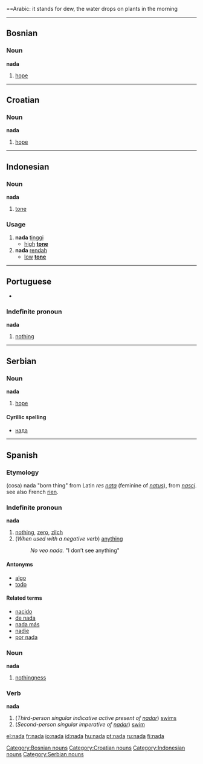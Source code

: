 ==Arabic:
it stands for dew, the water drops on plants in the morning
----

==Bosnian==
===Noun===
'''nada''' {{f}}

# [[hope]]

[[Category:Bosnian nouns]]

----

==Croatian==
===Noun===
'''nada''' {{f}}

# [[hope]]

[[Category:Croatian nouns]]

----

==Indonesian==
===Noun===
'''nada'''

# [[tone]]

===Usage===
# '''nada''' [[tinggi]]
#* [[high]] '''[[tone]]''' 
# '''nada''' [[rendah]]
#* [[low]] '''[[tone]]''' 

[[Category:Indonesian nouns]]

----

==Portuguese==
*{{SAMPA|/"nada/}}

===Indefinite pronoun===
'''nada'''
# [[nothing]]

----

==Serbian==
===Noun===
'''nada''' {{f}}

# [[hope]]

====Cyrillic spelling====
*[[нада#Serbian|нада]]

[[Category:Serbian nouns]]

----

==Spanish==
===Etymology===
(cosa) nada "born thing" from Latin ''res [[nata]]'' (feminine of ''[[natus]]''), from ''[[nasci]]''. see also French [[rien]].
===Indefinite pronoun===
'''nada'''

# [[nothing]], [[zero]], [[zilch]]
# (''When used with a negative verb'') [[anything]]
#:''No veo nada.'' "I don’t see anything"

====Antonyms====
*[[algo]]
*[[todo]]

====Related terms====
*[[nacido]]
*[[de nada]]
*[[nada más]]
*[[nadie]]
*[[por nada]]

===Noun===
'''nada''' {{f}}

# [[nothingness]]

===Verb===
'''nada'''

#(''Third-person singular indicative active present of [[nadar]]'') [[swims]]
#(''Second-person singular imperative of [[nadar]]'') [[swim]]

[[el:nada]]
[[fr:nada]]
[[io:nada]]
[[id:nada]]
[[hu:nada]]
[[pt:nada]]
[[ru:nada]]
[[fi:nada]]